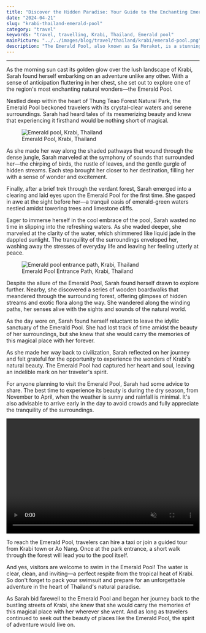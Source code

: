 ```yaml
---
title: "Discover the Hidden Paradise: Your Guide to the Enchanting Emerald Pool in Krabi, Thailand"
date: "2024-04-21"
slug: "krabi-thailand-emerald-pool"
category: "travel"
keywords: "travel, travelling, Krabi, Thailand, Emerald pool"
mainPicture: "../../images/blog/travel/thailand/krabi/emerald-pool.png"
description: "The Emerald Pool, also known as Sa Morakot, is a stunning natural pool located within Thung Teao Forest Natural Park in Krabi, Thailand. This hidden gem is renowned for its crystal-clear emerald-green waters, surrounded by lush rainforest and limestone cliffs."
---
```


<hr />

As the morning sun cast its golden glow over the lush landscape of Krabi, Sarah found herself embarking on an adventure unlike any other. With a sense of anticipation fluttering in her chest, she set out to explore one of the region's most enchanting natural wonders—the Emerald Pool.

<p>
Nestled deep within the heart of Thung Teao Forest Natural Park, the Emerald Pool beckoned travelers with its crystal-clear waters and serene surroundings. Sarah had heard tales of its mesmerizing beauty and knew that experiencing it firsthand would be nothing short of magical.
</p>

<figure>
  <img src="../../images/blog/travel/thailand/krabi/emerald-pool.png" alt="Emerald pool, Krabi, Thailand"></img>
  <figcaption>Emerald Pool, Krabi, Thailand</figcaption>
</figure>

<p>
As she made her way along the shaded pathways that wound through the dense jungle, Sarah marveled at the symphony of sounds that surrounded her—the chirping of birds, the rustle of leaves, and the gentle gurgle of hidden streams. Each step brought her closer to her destination, filling her with a sense of wonder and excitement.
</p>

<p>
Finally, after a brief trek through the verdant forest, Sarah emerged into a clearing and laid eyes upon the Emerald Pool for the first time. She gasped in awe at the sight before her—a tranquil oasis of emerald-green waters nestled amidst towering trees and limestone cliffs.
</p>

<p>
Eager to immerse herself in the cool embrace of the pool, Sarah wasted no time in slipping into the refreshing waters. As she waded deeper, she marveled at the clarity of the water, which shimmered like liquid jade in the dappled sunlight. The tranquility of the surroundings enveloped her, washing away the stresses of everyday life and leaving her feeling utterly at peace.
</p>

<figure>
  <img src="../../images/blog/travel/thailand/krabi/emerald-walk.png" alt="Emerald pool entrance path, Krabi, Thailand"></img>
  <figcaption>Emerald Pool Entrance Path, Krabi, Thailand</figcaption>
</figure>

<p>
Despite the allure of the Emerald Pool, Sarah found herself drawn to explore further. Nearby, she discovered a series of wooden boardwalks that meandered through the surrounding forest, offering glimpses of hidden streams and exotic flora along the way. She wandered along the winding paths, her senses alive with the sights and sounds of the natural world.
</p>

<p>
As the day wore on, Sarah found herself reluctant to leave the idyllic sanctuary of the Emerald Pool. She had lost track of time amidst the beauty of her surroundings, but she knew that she would carry the memories of this magical place with her forever.
</p>

<p>
As she made her way back to civilization, Sarah reflected on her journey and felt grateful for the opportunity to experience the wonders of Krabi's natural beauty. The Emerald Pool had captured her heart and soul, leaving an indelible mark on her traveler's spirit.
</p>

<p>
For anyone planning to visit the Emerald Pool, Sarah had some advice to share. The best time to experience its beauty is during the dry season, from November to April, when the weather is sunny and rainfall is minimal. It's also advisable to arrive early in the day to avoid crowds and fully appreciate the tranquility of the surroundings.
</p>

<video width="100%" height="300" controls muted>
  <source src="../../images/blog/travel/thailand/krabi/emerald-pool-video.mp4" type="video/mp4"></source>
</video>

<p>
To reach the Emerald Pool, travelers can hire a taxi or join a guided tour from Krabi town or Ao Nang. Once at the park entrance, a short walk through the forest will lead you to the pool itself.
</p>

<p>
And yes, visitors are welcome to swim in the Emerald Pool! The water is clear, clean, and inviting—a perfect respite from the tropical heat of Krabi. So don't forget to pack your swimsuit and prepare for an unforgettable adventure in the heart of Thailand's natural paradise.
</p>

<p>
As Sarah bid farewell to the Emerald Pool and began her journey back to the bustling streets of Krabi, she knew that she would carry the memories of this magical place with her wherever she went. And as long as travelers continued to seek out the beauty of places like the Emerald Pool, the spirit of adventure would live on.
</p>

